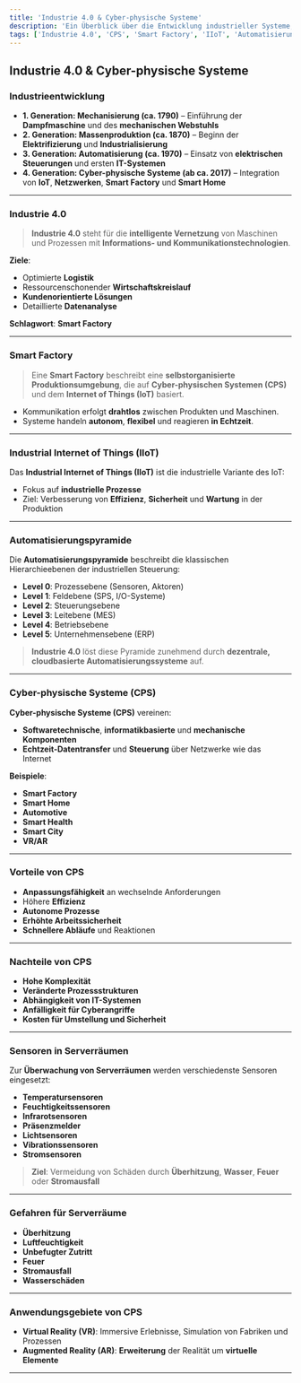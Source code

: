 ```yaml
---
title: 'Industrie 4.0 & Cyber-physische Systeme'
description: 'Ein Überblick über die Entwicklung industrieller Systeme, Industrie 4.0, CPS und deren Vorteile und Herausforderungen.'
tags: ['Industrie 4.0', 'CPS', 'Smart Factory', 'IIoT', 'Automatisierung']
---
```


## Industrie 4.0 & Cyber-physische Systeme

### Industrieentwicklung

- **1. Generation: Mechanisierung (ca. 1790)** – Einführung der **Dampfmaschine** und des **mechanischen Webstuhls**
- **2. Generation: Massenproduktion (ca. 1870)** – Beginn der **Elektrifizierung** und **Industrialisierung**
- **3. Generation: Automatisierung (ca. 1970)** – Einsatz von **elektrischen Steuerungen** und ersten **IT-Systemen**
- **4. Generation: Cyber-physische Systeme (ab ca. 2017)** – Integration von **IoT**, **Netzwerken**, **Smart Factory** und **Smart Home**

---

### Industrie 4.0

> **Industrie 4.0** steht für die **intelligente Vernetzung** von Maschinen und Prozessen mit **Informations- und Kommunikationstechnologien**.

 **Ziele**:

  - Optimierte **Logistik**
  - Ressourcenschonender **Wirtschaftskreislauf**
  - **Kundenorientierte Lösungen**
  - Detaillierte **Datenanalyse**

**Schlagwort**: **Smart Factory**

---

### Smart Factory

> Eine **Smart Factory** beschreibt eine **selbstorganisierte Produktionsumgebung**, die auf **Cyber-physischen Systemen (CPS)** und dem **Internet of Things (IoT)** basiert.

- Kommunikation erfolgt **drahtlos** zwischen Produkten und Maschinen.
- Systeme handeln **autonom**, **flexibel** und reagieren **in Echtzeit**.

---

### Industrial Internet of Things (IIoT)

Das **Industrial Internet of Things (IIoT)** ist die industrielle Variante des IoT:

- Fokus auf **industrielle Prozesse**
- Ziel: Verbesserung von **Effizienz**, **Sicherheit** und **Wartung** in der Produktion

---

### Automatisierungspyramide

Die **Automatisierungspyramide** beschreibt die klassischen Hierarchieebenen der industriellen Steuerung:

- **Level 0**: Prozessebene (Sensoren, Aktoren)
- **Level 1**: Feldebene (SPS, I/O-Systeme)
- **Level 2**: Steuerungsebene
- **Level 3**: Leitebene (MES)
- **Level 4**: Betriebsebene
- **Level 5**: Unternehmensebene (ERP)

> **Industrie 4.0** löst diese Pyramide zunehmend durch **dezentrale, cloudbasierte Automatisierungssysteme** auf.

---

### Cyber-physische Systeme (CPS)

**Cyber-physische Systeme (CPS)** vereinen:

- **Softwaretechnische**, **informatikbasierte** und **mechanische Komponenten**
- **Echtzeit-Datentransfer** und **Steuerung** über Netzwerke wie das Internet

**Beispiele**:

- **Smart Factory**
- **Smart Home**
- **Automotive**
- **Smart Health**
- **Smart City**
- **VR/AR**

---

### Vorteile von CPS

- **Anpassungsfähigkeit** an wechselnde Anforderungen
- Höhere **Effizienz**
- **Autonome Prozesse**
- **Erhöhte Arbeitssicherheit**
- **Schnellere Abläufe** und Reaktionen

---

### Nachteile von CPS

- **Hohe Komplexität**
- **Veränderte Prozessstrukturen**
- **Abhängigkeit von IT-Systemen**
- **Anfälligkeit für Cyberangriffe**
- **Kosten für Umstellung und Sicherheit**

---

### Sensoren in Serverräumen

Zur **Überwachung von Serverräumen** werden verschiedenste Sensoren eingesetzt:

- **Temperatursensoren**
- **Feuchtigkeitssensoren**
- **Infrarotsensoren**
- **Präsenzmelder**
- **Lichtsensoren**
- **Vibrationssensoren**
- **Stromsensoren**

> **Ziel**: Vermeidung von Schäden durch **Überhitzung**, **Wasser**, **Feuer** oder **Stromausfall**

---

### Gefahren für Serverräume

- **Überhitzung**
- **Luftfeuchtigkeit**
- **Unbefugter Zutritt**
- **Feuer**
- **Stromausfall**
- **Wasserschäden**

---

### Anwendungsgebiete von CPS

- **Virtual Reality (VR)**: Immersive Erlebnisse, Simulation von Fabriken und Prozessen
- **Augmented Reality (AR)**: **Erweiterung** der Realität um **virtuelle Elemente**

---
